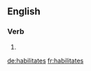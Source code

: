 ==English==

===Verb===
{{head|en}}

# {{en-third-person singular of|habilitate}}

[[de:habilitates]]
[[fr:habilitates]]